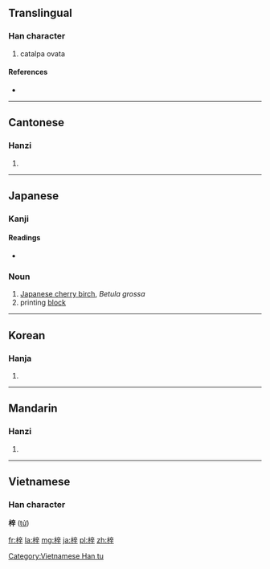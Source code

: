 ==Translingual==

===Han character===
{{Han char|rn=75|rad=木|as=07|sn=11|four=4094<sub>1</sub>|canj=木卜廿十 (DYTJ), X木卜廿十 (XDYTJ)}}

# catalpa ovata

====References====
* {{Han ref|kx=0528.250|dkj=14845|dj=0917.130|hdz=21219.030|uh=6893|ud=26771|bh=B1EA|bd=45546}}

----

==Cantonese==

===Hanzi===
{{yue-hanzi|jyut=|y=ji2}}

# {{defn|lang=yue|sort=木07}}

----

==Japanese==
{{wikispecies|Betula grossa}}

===Kanji===
{{ja-kanji|grade=|rs=木07}}

====Readings====
* {{ja-readings|on=[[し]] (shi)|kun=[[あずさ]] (azusa)}}

===Noun===
{{ja-noun|k|hira=あずさ|rom=azusa|kata=あずさ}} 

# [[Japanese cherry birch]], ''Betula grossa''
# printing [[block]]

----

==Korean==

===Hanja===
{{ko-hanja|hangeul=재|eumhun=|rv=jae|mr=chae|y=cay}}

# {{defn|lang=ko|sort=木07}}

----

==Mandarin==

===Hanzi===
{{cmn-hanzi|pin=[[zǐ]] ([[zi3]])|wg=tzu<sup>3</sup>}}
#{{defn|lang=cmn|sort=木07}}

----

==Vietnamese==
===Han character===
'''梓''' ([[tử]])

[[Category:Vietnamese Han tu]]

[[fr:梓]]
[[la:梓]]
[[mg:梓]]
[[ja:梓]]
[[pl:梓]]
[[zh:梓]]
